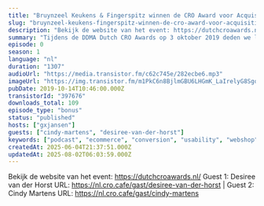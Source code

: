 ```yaml
---
title: "Bruynzeel Keukens & Fingerspitz winnen de CRO Award voor Acquisitie testing, met Cindy Martens en Desire van der Horst"
slug: "bruynzeel-keukens-fingerspitz-winnen-de-cro-award-voor-acquisitie-testing-met-cindy-martens-en-desire-van-der-horst"
description: "Bekijk de website van het event: https://dutchcroawards.nl/ Guest 1: Desiree van der Horst URL: https://nl.cro.cafe/gast/desiree-van-der-horst | Guest 2: Cindy Martens URL: https://nl.cro.cafe/gast/cindy-martens"
summary: "Tijdens de DDMA Dutch CRO Awards op 3 oktober 2019 deden we live verslag vanaf het event.\r\n\r\nIn deze sectie spreken we met Cindy Martens van Bruynzeel Keukens & Desire van der Horst, conversie lead bij Fingerspitz. Dit jaar hebben ze Vakanties.nl en Flindall verslagen in de categorie \"Acquisitie testing\". Ze vertellen hier in de podcast over hun creatieve manier van het targetten van hun klanten."
episode: 0
season: 1
language: "nl"
duration: "1307"
audioUrl: "https://media.transistor.fm/c62c745e/282ecbe6.mp3"
imageUrl: "https://img.transistor.fm/m1PkC6n8BjlmGBU6LHGmK_LaIrelyG8SgoGN88wsjVA/rs:fill:0:0:1/w:1400/h:1400/q:60/mb:500000/aHR0cHM6Ly9pbWct/dXBsb2FkLXByb2R1/Y3Rpb24udHJhbnNp/c3Rvci5mbS85MTcy/OWMzYjllZWYyMDlm/ODVhMGQzYzA1MDFm/ODExNy5qcGVn.webp"
pubDate: 2019-10-14T10:46:00.000Z
transistorId: "397676"
downloads_total: 109
episode_type: "bonus"
status: "published"
hosts: ["gxjansen"]
guests: ["cindy-martens", "desiree-van-der-horst"]
keywords: ["podcast", "ecommerce", "conversion", "usability", "webshop", "english"]
createdAt: 2025-06-04T21:37:51.000Z
updatedAt: 2025-08-02T06:03:59.000Z
---
```


Bekijk de website van het event: https://dutchcroawards.nl/ Guest 1: Desiree van der Horst URL: https://nl.cro.cafe/gast/desiree-van-der-horst | Guest 2: Cindy Martens URL: https://nl.cro.cafe/gast/cindy-martens
